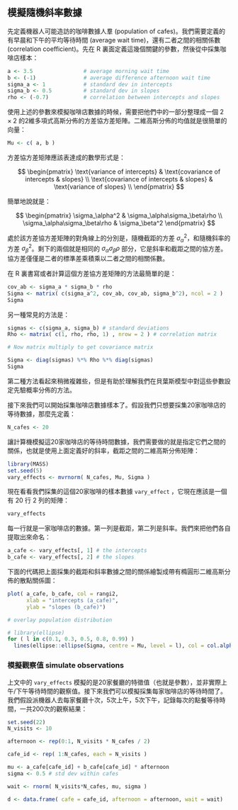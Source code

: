 
## 模擬隨機斜率數據 

先定義機器人可能造訪的咖啡數據人羣 (population of cafes)。我們需要定義的有早晨和下午的平均等待時間 (average wait time)，還有二者之間的相關係數 (correlation coefficient)。先在 R 裏面定義這幾個關鍵的參數，然後從中採集咖啡店樣本：


```r
a <- 3.5                # average morning wait time
b <- (-1)               # average difference afternoon wait time
sigma_a <- 1            # standard dev in intercepts
sigma_b <- 0.5          # standard dev in slopes
rho <- (-0.7)           # correlation between intercepts and slopes
```

使用上述的參數來模擬咖啡店數據的時候，需要把他們中的一部分整理成一個 $2\times2$ 的2維多項式高斯分佈的方差協方差矩陣。二維高斯分佈的均值就是很簡單的向量：

```r
Mu <- c( a, b )
```

方差協方差矩陣應該表達成的數學形式是：


$$
\begin{pmatrix}
\text{variance of intercepts} &  \text{covariance of intercepts & slopes} \\
\text{covariance of intercepts & slopes} &  \text{variance of slopes} \\
\end{pmatrix}
$$


簡單地說就是：

$$
\begin{pmatrix}
\sigma_\alpha^2 & \sigma_\alpha\sigma_\beta\rho \\ 
\sigma_\alpha\sigma_\beta\rho & \sigma_\beta^2
\end{pmatrix}
$$


處於該方差協方差矩陣的對角線上的分別是，隨機截距的方差 $\sigma^2_\alpha$，和隨機斜率的方差 $\sigma^2_\beta$。剩下的兩個就是相同的 $\sigma_\alpha\sigma_\beta\rho$ 部分，它是斜率和截距之間的協方差。協方差僅僅是二者的標準差乘積乘以二者之間的相關係數。

在 R 裏書寫或者計算這個方差協方差矩陣的方法最簡單的是：

```r
cov_ab <- sigma_a * sigma_b * rho
Sigma <- matrix( c(sigma_a^2, cov_ab, cov_ab, sigma_b^2), ncol = 2 )
Sigma
```

另一種常見的方法是：

```r
sigmas <- c(sigma_a, sigma_b) # standard deviations
Rho <- matrix( c(1, rho, rho, 1) , nrow = 2 ) # correlation matrix

# Now matrix multiply to get covariance matrix

Sigma <- diag(sigmas) %*% Rho %*% diag(sigmas)
Sigma
```

第二種方法看起來稍微複雜些，但是有助於理解我們在貝葉斯模型中對這些參數設定先驗概率分佈的方法。

接下來我們可以開始採集咖啡店數據樣本了。假設我們只想要採集20家咖啡店的等待數據，那麼先定義：


```r
N_cafes <- 20
```

讓計算機模擬這20家咖啡店的等待時間數據，我們需要做的就是指定它們之間的關係，也就是使用上面定義好的斜率，截距之間的二維高斯分佈矩陣：

```r
library(MASS)
set.seed(5)
vary_effects <- mvrnorm( N_cafes, Mu, Sigma )
```

現在看看我們採集的這個20家咖啡的樣本數據 `vary_effect` ，它現在應該是一個有 20 行 2  列的矩陣：


```r
vary_effects
```

每一行就是一家咖啡店的數據。第一列是截距，第二列是斜率。我們來把他們各自提取出來命名：

```r
a_cafe <- vary_effects[, 1] # the intercepts
b_cafe <- vary_effects[, 2] # the slopes
```

下面的代碼把上面採集的截距和斜率數據之間的關係繪製成帶有橢圓形二維高斯分佈的散點關係圖：


```r
plot( a_cafe, b_cafe, col = rangi2, 
      xlab = "intercepts (a_cafe)", 
      ylab = "slopes (b_cafe)")

# overlay population distribution

# library(ellipse)
for ( l in c(0.1, 0.3, 0.5, 0.8, 0.99) )
  lines(ellipse::ellipse(Sigma, centre = Mu, level = l), col = col.alpha('black', 0.2))
```

### 模擬觀察值 simulate observations 

上文中的 `vary_effects` 模擬的是20家餐廳的特徵值（也就是參數），並非實際上午/下午等待時間的觀察值。接下來我們可以模擬採集每家咖啡店的等待時間了。我們假設派機器人去每家餐廳十次，5次上午，5次下午，記錄每次的點餐等待時間，一共200次的觀察結果：

```r
set.seed(22)
N_visits <- 10

afternoon <- rep(0:1, N_visits * N_cafes / 2)

cafe_id <- rep( 1:N_cafes, each = N_visits )

mu <- a_cafe[cafe_id] + b_cafe[cafe_id] * afternoon
sigma <- 0.5 # std dev within cafes

wait <- rnorm( N_visits*N_cafes, mu, sigma )

d <- data.frame( cafe = cafe_id, afternoon = afternoon, wait = wait)
```




